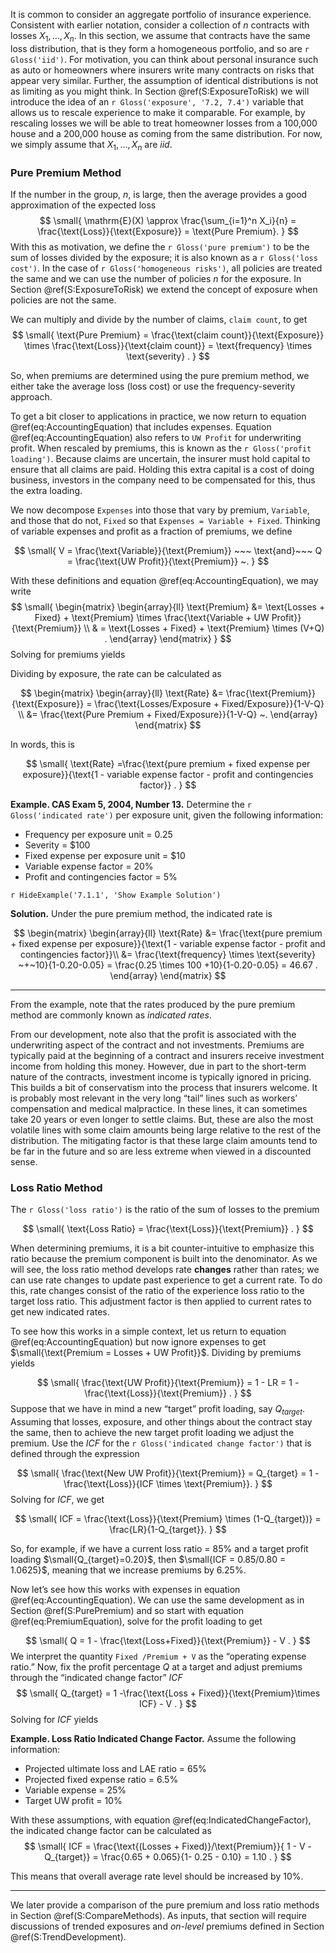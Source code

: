 
It is common to consider an aggregate portfolio of insurance experience. Consistent with earlier notation, consider a collection of $n$ contracts with losses $X_1, \ldots, X_n$. In this section, we assume that contracts have the same loss distribution, that is they form a homogeneous portfolio, and so are `r Gloss('iid')`. For motivation, you can think about personal insurance such as auto or homeowners where insurers write many contracts on risks that appear very similar. Further, the assumption of identical distributions is not as limiting as you might think. In Section \@ref(S:ExposureToRisk) we will introduce the idea of an `r Gloss('exposure', '7.2, 7.4')` variable that allows us to rescale experience to make it comparable. For example, by rescaling losses we will be able to treat homeowner losses from a 100,000 house and a 200,000 house as coming from the same distribution. For now, we simply assume that $X_1, \ldots, X_n$ are *iid*.


<!-- ## Pure Premium Method -->

### Pure Premium Method {#S:PurePremium}

If the number in the group, $n$, is large, then the average provides a good approximation of the expected loss
$$
\small{
\mathrm{E}(X) \approx \frac{\sum_{i=1}^n X_i}{n} = \frac{\text{Loss}}{\text{Exposure}} = \text{Pure Premium}.
}
$$
With this as motivation, we define the `r Gloss('pure premium')` to be the sum of losses divided by the exposure; it is also known as a `r Gloss('loss cost')`. In the case of `r Gloss('homogeneous risks')`, all policies are treated the same and we can use the number of policies $n$ for the exposure. In Section \@ref(S:ExposureToRisk) we extend the concept of exposure when policies are not the same.

We can multiply and divide by the number of claims, `claim count`, to get
$$
\small{
\text{Pure Premium} = \frac{\text{claim count}}{\text{Exposure}} \times \frac{\text{Loss}}{\text{claim count}} = \text{frequency} \times \text{severity} .
}
$$

So, when premiums are determined using the pure premium method, we either take the average loss (loss cost) or use the frequency-severity approach.

To get a bit closer to applications in practice, we now return to equation \@ref(eq:AccountingEquation) that includes expenses. Equation \@ref(eq:AccountingEquation) also refers to `UW Profit` for underwriting profit. When rescaled by premiums, this is known as the `r Gloss('profit loading')`.  Because claims are uncertain, the insurer must hold capital to ensure that all claims are paid. Holding this extra capital is a cost of doing business, investors in the company need to be compensated for this, thus the extra loading.

We now decompose `Expenses` into those that vary by premium, `Variable`, and those that do not, `Fixed` so that `Expenses = Variable + Fixed`. Thinking of variable expenses and profit as a fraction of premiums, we define

$$
\small{
V =  \frac{\text{Variable}}{\text{Premium}} ~~~ \text{and}~~~
Q = \frac{\text{UW Profit}}{\text{Premium}} ~.
}
$$

With these definitions and equation  \@ref(eq:AccountingEquation), we may write
$$
\small{
\begin{matrix}
\begin{array}{ll}
\text{Premium} &= \text{Losses + Fixed} + \text{Premium} \times \frac{\text{Variable + UW Profit}}{\text{Premium}}  \\
& = \text{Losses + Fixed} + \text{Premium} \times (V+Q) .
\end{array}
\end{matrix}
}
$$
Solving for premiums yields

\begin{equation}
\small{
\text{Premium} = \frac{\text{Losses + Fixed}}{1-V-Q} .
}
(\#eq:PremiumEquation)
\end{equation}

Dividing by exposure, the rate can be calculated as

$$
\begin{matrix}
\begin{array}{ll}
\text{Rate} &= \frac{\text{Premium}}{\text{Exposure}} = \frac{\text{Losses/Exposure + Fixed/Exposure}}{1-V-Q} \\
&=   \frac{\text{Pure Premium + Fixed/Exposure}}{1-V-Q} ~.
\end{array}
\end{matrix}
$$

In words, this is

$$
\small{
\text{Rate} =\frac{\text{pure premium + fixed expense per exposure}}{\text{1 - variable expense factor - profit and contingencies factor}}  .
}
$$

**Example. CAS Exam 5, 2004, Number 13.** Determine the `r Gloss('indicated rate')` per exposure unit, given the following information:

- Frequency per exposure unit = 0.25
- Severity = \$100
- Fixed expense per exposure unit = \$10
- Variable expense factor = 20\%
- Profit and contingencies factor = 5\%

`r HideExample('7.1.1', 'Show Example Solution')`

**Solution.** Under the pure premium method, the indicated rate is

$$
\begin{matrix}
\begin{array}{ll}
\text{Rate} &=  \frac{\text{pure premium + fixed expense per exposure}}{\text{1 - variable expense factor - profit and contingencies factor}}\\
&= \frac{\text{frequency} \times \text{severity} ~+~10}{1-0.20-0.05} = \frac{0.25 \times 100 +10}{1-0.20-0.05} = 46.67 .
\end{array}
\end{matrix}
$$

***

</div>

From the example, note that the rates produced by the pure premium method are commonly known as *indicated rates*.

From our development, note also that the profit is associated with the underwriting aspect of the contract and not investments. Premiums are typically paid at the beginning of a contract and insurers receive investment income from holding this money. However, due in part to the short-term nature of the contracts, investment income is typically ignored in pricing. This builds a bit of conservatism into the process that insurers welcome. It is probably most relevant in the very long "tail" lines such as workers' compensation and medical malpractice. In these lines, it can sometimes take 20 years or even longer to settle claims. But, these are also the most volatile lines with some claim amounts being large relative to the rest of the distribution. The mitigating factor is that these large claim amounts tend to be far in the future and so are less extreme when viewed in a discounted sense.


### Loss Ratio Method {#S:LossRatio}

The `r Gloss('loss ratio')` is the ratio of the sum of losses to the premium

$$
\small{
\text{Loss Ratio} = \frac{\text{Loss}}{\text{Premium}} .
}
$$

When determining premiums, it is a bit counter-intuitive to emphasize this ratio because the premium component is built into the denominator. As we will see, the loss ratio method develops rate **changes** rather than rates; we can use rate changes to update past experience to get a current rate. To do this, rate changes consist of the ratio of the experience loss ratio to the target loss ratio. This adjustment factor is then applied to current rates to get new indicated rates.

To see how this works in a simple context, let us return to equation \@ref(eq:AccountingEquation) but now ignore expenses to get $\small{\text{Premium = Losses  + UW Profit}}$. Dividing by premiums yields

$$
\small{
\frac{\text{UW Profit}}{\text{Premium}} = 1 - LR = 1 - \frac{\text{Loss}}{\text{Premium}} .
}
$$
Suppose that we have in mind a new "target" profit loading, say $Q_{target}$. Assuming that losses, exposure, and other things about the contract stay the same, then to achieve the new target profit loading we adjust the premium. Use the *ICF* for the `r Gloss('indicated change factor')` that is defined through the expression

$$
\small{
\frac{\text{New UW Profit}}{\text{Premium}} = Q_{target} =  1 - \frac{\text{Loss}}{ICF \times \text{Premium}}.
}
$$
Solving for *ICF*, we get

$$
\small{
ICF =  \frac{\text{Loss}}{\text{Premium} \times (1-Q_{target})} = \frac{LR}{1-Q_{target}}.
}
$$

So, for example, if we have a current loss ratio = 85% and a target profit loading $\small{Q_{target}=0.20}$, then $\small{ICF = 0.85/0.80 = 1.0625}$, meaning that we increase premiums by 6.25%.

Now let's see how this works with expenses in equation \@ref(eq:AccountingEquation). We can use the same development as in Section \@ref(S:PurePremium) and so start with equation \@ref(eq:PremiumEquation), solve for the profit loading to get

$$
\small{
Q = 1 - \frac{\text{Loss+Fixed}}{\text{Premium}} - V .
}
$$
We interpret the quantity `Fixed /Premium + V` as the "operating expense ratio." Now, fix the profit percentage *Q* at a target and adjust premiums through the "indicated change factor" $ICF$
$$
\small{
Q_{target} = 1
-\frac{\text{Loss + Fixed}}{\text{Premium}\times ICF} - V .
}
$$
Solving for $ICF$ yields

\begin{equation}
{\small
\begin{array}{ll}
ICF &= \frac{\text{Loss + Fixed}}{\text{Premium} \times (1 - V - Q_{target})} \\
&= \frac{\text{Loss Ratio + Fixed Expense Ratio}}{1 - V - Q_{target}} .
\end{array}
(\#eq:IndicatedChangeFactor)
}
\end{equation}

**Example. Loss Ratio Indicated Change Factor.** Assume the following information:

- Projected ultimate loss and LAE ratio = 65%
- Projected fixed expense ratio = 6.5%
- Variable expense  = 25%
- Target UW profit = 10%

With these assumptions, with equation \@ref(eq:IndicatedChangeFactor), the indicated change factor can be calculated as
$$
\small{
ICF = \frac{\text{(Losses + Fixed)}/\text{Premium}}{ 1 - V - Q_{target}} = \frac{0.65 + 0.065}{1- 0.25 - 0.10} = 1.10 .
}
$$

This means that overall average rate level should be increased by 10%.

***



We later provide a comparison of the pure premium and loss ratio methods in Section \@ref(S:CompareMethods). As inputs, that section will require  discussions of trended exposures and *on-level* premiums defined in Section \@ref(S:TrendDevelopment).
